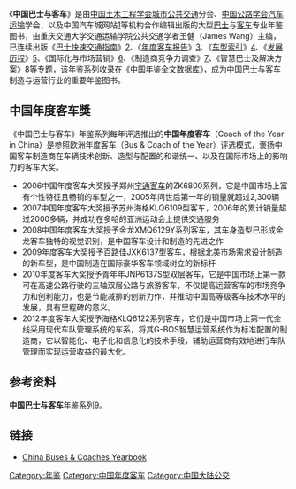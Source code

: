 《'''中国巴士与客车'''》是由[[中国土木工程学会|中国土木工程学会]][[城市|城市]][[公共交通|公共交通]]分会、[[中国公路学会|中国公路学会]][[汽车|汽车]][[运输|运输]]学会，以及中国汽车城网站[http://www.motorworld.cn/]{{Wayback|url=http://www.motorworld.cn/ |date=20160330190425 }}等机构合作编辑出版的大型[[巴士|巴士]]与[[客车|客车]]专业年鉴图书，由重庆交通大学交通运输学院公共交通学者王健（James Wang）主编，已连续出版《[[巴士快速交通指南|巴士快速交通指南]]》[http://www.motorworld.com.cn/buses/brt/guide.htm]{{Wayback|url=http://www.motorworld.com.cn/buses/brt/guide.htm |date=20140604195457 }}、《[[年度客车报告|年度客车报告]]》[http://www.motorworld.com.cn/service/book/2005.htm]{{Wayback|url=http://www.motorworld.com.cn/service/book/2005.htm |date=20140604191901 }}、《[[车型索引|车型索引]]》[http://www.motorworld.com.cn/service/book/2007.htm]{{Wayback|url=http://www.motorworld.com.cn/service/book/2007.htm |date=20130513101127 }}、《[[发展历程|发展历程]]》[http://www.motorworld.com.cn/service/book/2008.htm]{{Wayback|url=http://www.motorworld.com.cn/service/book/2008.htm |date=20160305132423 }}、《国际化与市场营销》[http://www.motorworld.com.cn/service/book/2009.htm]{{Wayback|url=http://www.motorworld.com.cn/service/book/2009.htm |date=20160305113047 }}、《制造商竞争力调查》[http://www.motorworld.com.cn/service/book/2010.htm]{{Wayback|url=http://www.motorworld.com.cn/service/book/2010.htm |date=20140604192332 }}、《智慧巴士及解决方案》[http://www.motorworld.com.cn/service/book/2012.htm]{{Wayback|url=http://www.motorworld.com.cn/service/book/2012.htm |date=20130530110849 }}等专题，该年鉴系列收录在《[[中国年鉴全文数据库|中国年鉴全文数据库]]》，成为中国巴士与客车制造与运营行业的重要年鉴图书。

==中国年度客车獎==
{{main|中国年度客车}}
《中国巴士与客车》年鉴系列每年评选推出的'''中国年度客车'''（Coach of the Year in China）是参照欧洲年度客车（Bus & Coach of the Year）评选模式，褒扬中国客车制造商在车辆技术创新、造型与配置的和谐统一、以及在国际市场上的影响力的客车大奖。
*2006中国年度客车大奖授予郑州[[宇通客车|宇通客车]]的ZK6800系列，它是中国市场上富有个性特征且畅销的车型之一，2005年问世后第一年的销量就超过2,300辆
*2007中国年度客车大奖授予苏州海格KLQ6109型客车，2006年的累计销量超过2000多辆，并成功在多哈的亚洲运动会上提供交通服务
*2008中国年度客车大奖授予金龙XMQ6129Y系列客车，其车身造型已形成金龙客车独特的视觉识别，是中国客车设计和制造的先进之作
*2009年度客车大奖授予百路佳JXK6137型客车，根据北美市场需求设计制造的新车型，是中国制造在国际豪华客车领域树立的新标杆
*2010年度客车大奖授予青年年JNP6137S型双层客车，它是中国市场上第一款可在高速公路行驶的三轴双层公路与旅游客车，不仅提高运营客车的市场竞争力和创利能力，也是节能减排的创新力作，并推动中国高等级客车技术水平的发展，具有里程碑的意义。
*2012年度客车大奖授予海格KLQ6122系列客车，它们是中国市场上第一代全线采用现代车队管理系统的车系，将其G-BOS智慧运营系统作为标准配置的制造商，它以智能化、电子化和信息化的技术手段，辅助运营商有效地进行车队管理而实现运营收益的最大化。



[[Category:年鉴|Category:年鉴]]
[[Category:中国年度客车|Category:中国年度客车]]
[[Category:中国大陆公交|Category:中国大陆公交]]

==参考资料==
'''中国巴士与客车'''年鉴系列[http://www.motorworld.com.cn/service/book/2012.htm]{{Wayback|url=http://www.motorworld.com.cn/service/book/2012.htm |date=20130530110849 }}。

==链接==
*[http://www.motorworld.com.cn/service/book/2002.htm China Buses & Coaches Yearbook]{{Wayback|url=http://www.motorworld.com.cn/service/book/2002.htm |date=20160304210845 }}